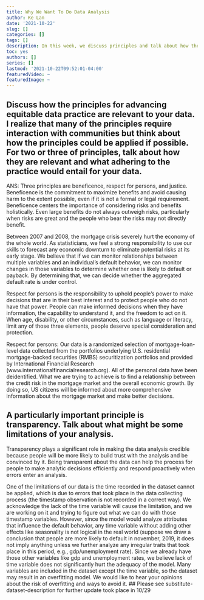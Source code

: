 ```yaml
---
title: Why We Want To Do Data Analysis
author: Ke Lan 
date: '2021-10-22'
slug: []
categories: []
tags: []
description: In this week, we discuss principles and talk about how they are relevant and what adhering to the practice would entail for your data.
toc: yes
authors: []
series: []
lastmod: '2021-10-22T09:52:01-04:00'
featuredVideo: ~
featuredImage: ~
---
```

## Discuss how the principles for advancing equitable data practice are relevant to your data. I realize that many of the principles require interaction with communities but think about how the principles could be applied if possible. For two or three of principles, talk about how they are relevant and what adhering to the practice would entail for your data.

ANS:
Three principles are beneficence, respect for persons, and justice. 
Beneficence is the commitment to maximize benefits and avoid causing harm to the extent possible, even if it is not a formal or legal requirement.	Beneficence centers the importance of considering risks and benefits holistically. Even large benefits do not always outweigh risks, particularly when risks are great and the people who bear the risks may not directly benefit.	
		
Between 2007 and 2008, the mortgage crisis severely hurt the economy of the whole world. As statisticians, we feel a strong responsibility to use our skills to forecast any economic downturn to eliminate potential risks at its early stage. We believe that if we can monitor relationships between multiple variables and an individual's default behavior, we can monitor changes in those variables to determine whether one is likely to default or payback. By determining that, we can decide whether the aggregated default rate is under control. 

Respect for persons is the responsibility to uphold people’s power to make decisions that are in their best interest and to protect people who do not have that power. People can make informed decisions when they have information, the capability to understand it, and the freedom to act on it. When age, disability, or other circumstances, such as language or literacy, limit any of those three elements, people deserve special consideration and protection.

Respect for persons: Our data is a randomized selection of mortgage-loan-level data collected from the portfolios underlying U.S. residential mortgage-backed securities (RMBS) securitization portfolios and provided by International Financial Research (www.internationalfinancialresearch.org). All of the personal data have been deidentified. What we are trying to achieve is to find a relationship between the credit risk in the mortgage market and the overall economic growth. By doing so, US citizens will be informed about more comprehensive information about the mortgage market and make better decisions. 


## A particularly important principle is transparency. Talk about what might be some limitations of your analysis.

Transparency plays a significant role in making the data analysis credible because people will be more likely to build trust with the analysis and be convinced by it. Being transparent about the data can help the process for people to make analytic decisions efficiently and respond proactively when errors enter an analysis.


One of the limitations of our data is the time recorded in the dataset cannot be applied, which is due to errors that took place in the data collecting process (the timestamp observation is not recorded in a correct way). We acknowledge the lack of the time variable will cause the limitation, and we are working on it and trying to figure out what we can do with those timestamp variables. However, since the model would analyze attributes that influence the default behavior, any time variable without adding other effects like seasonality is not logical in the real world (suppose we draw a conclusion that people are more likely to default in november,  2019, it does not imply anything unless we further analyze any irregular traits that took place in this period, e.g., gdp/unemployment rate). Since we already have those other variables like gdp and unemployment rates, we believe lack of time variable does not significantly hurt the adequacy of the model. Many variables are included in the dataset except the time variable, so the dataset may result in an overfitting model. We would like to hear your opinions about the risk of overfitting and ways to avoid it.
## Please see substitute-dataset-description for further update took place in 10/29